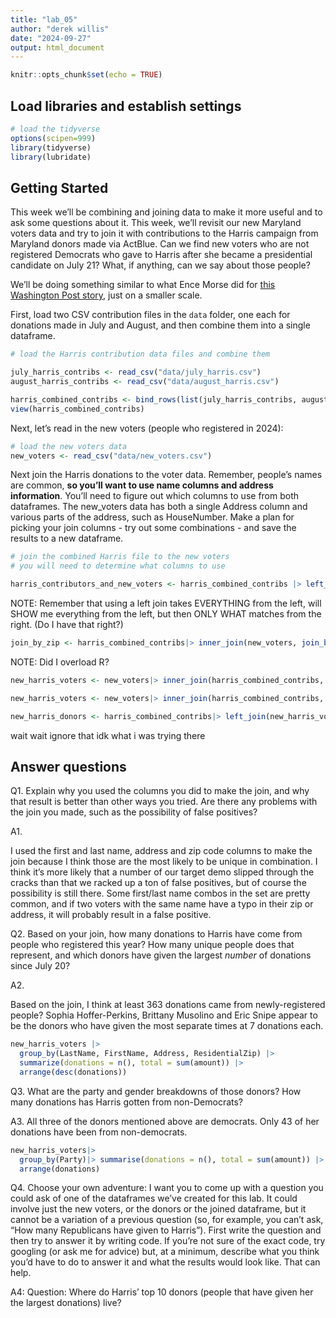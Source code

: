 ```yaml
---
title: "lab_05"
author: "derek willis"
date: "2024-09-27"
output: html_document
---
```


```r
knitr::opts_chunk$set(echo = TRUE)
```

## Load libraries and establish settings

```r
# load the tidyverse
options(scipen=999)
library(tidyverse)
library(lubridate)
```

## Getting Started

This week we'll be combining and joining data to make it more useful and to ask some questions about it. This week, we'll revisit our new Maryland voters data and try to join it with contributions to the Harris campaign from Maryland donors made via ActBlue. Can we find new voters who are not registered Democrats who gave to Harris after she became a presidential candidate on July 21? What, if anything, can we say about those people?

We'll be doing something similar to what Ence Morse did for [this Washington Post story](https://www.washingtonpost.com/politics/2024/09/24/kamala-harris-younger-donors/?pwapi_token=eyJ0eXAiOiJKV1QiLCJhbGciOiJIUzI1NiJ9.eyJyZWFzb24iOiJnaWZ0IiwibmJmIjoxNzI3MzIzMjAwLCJpc3MiOiJzdWJzY3JpcHRpb25zIiwiZXhwIjoxNzI4NzA1NTk5LCJpYXQiOjE3MjczMjMyMDAsImp0aSI6ImIwYWMxNTk4LWMwMDgtNDE5Ny04MjAyLWVmMWNjZWFmYWZiMiIsInVybCI6Imh0dHBzOi8vd3d3Lndhc2hpbmd0b25wb3N0LmNvbS9wb2xpdGljcy8yMDI0LzA5LzI0L2thbWFsYS1oYXJyaXMteW91bmdlci1kb25vcnMvIn0.3-s0tBkMV7Y9DD21CBsKMlaliGlOKT2egCO-UFT735Y), just on a smaller scale.

First, load two CSV contribution files in the `data` folder, one each for donations made in July and August, and then combine them into a single dataframe.

```r
# load the Harris contribution data files and combine them

july_harris_contribs <- read_csv("data/july_harris.csv")
august_harris_contribs <- read_csv("data/august_harris.csv")

harris_combined_contribs <- bind_rows(list(july_harris_contribs, august_harris_contribs))
view(harris_combined_contribs)

```

Next, let's read in the new voters (people who registered in 2024):

```r
# load the new voters data
new_voters <- read_csv("data/new_voters.csv")
```

Next join the Harris donations to the voter data. Remember, people's names are common, __so you'll want to use name columns and address information__. You'll need to figure out which columns to use from both dataframes. The new_voters data has both a single Address column and various parts of the address, such as HouseNumber. Make a plan for picking your join columns - try out some combinations - and save the results to a new dataframe.


```r
# join the combined Harris file to the new voters
# you will need to determine what columns to use

harris_contributors_and_new_voters <- harris_combined_contribs |> left_join(new_voters, join_by(address_one==Address))
```
NOTE: Remember that using a left join takes EVERYTHING from the left, will SHOW me everything from the left, but then ONLY WHAT matches from the right. (Do I have that right?)


```r
join_by_zip <- harris_combined_contribs|> inner_join(new_voters, join_by(zip==ResidentialZip))
```
NOTE: Did I overload R?


```r
new_harris_voters <- new_voters|> inner_join(harris_combined_contribs, join_by(LastName==last_name, Address==address_one, ResidentialZip==zip))
```
```r
new_harris_voters <- new_voters|> inner_join(harris_combined_contribs, join_by(LastName==last_name,FirstName==first_name, Address==address_one, ResidentialZip==zip))
```
```r
new_harris_donors <- harris_combined_contribs|> left_join(new_harris_voters,join_by(last_name==LastName, first_name==FirstName, address_one==Address, zip==ResidentialZip))
```
wait wait ignore that idk what i was trying there

## Answer questions

Q1. Explain why you used the columns you did to make the join, and why that result is better than other ways you tried. Are there any problems with the join you made, such as the possibility of false positives?

A1. 

I used the first and last name, address and zip code columns to make the join because I think those are the most likely to be unique in combination. I think it's more likely that a number of our target demo slipped through the cracks than that we racked up a ton of false positives, but of course the possibility is still there. Some first/last name combos in the set are pretty common, and if two voters with the same name have a typo in their zip or address, it will probably result in a false positive.


Q2. Based on your join, how many donations to Harris have come from people who registered this year? How many unique people does that represent, and which donors have given the largest _number_ of donations since July 20? 

A2. 

Based on the join, I think at least 363 donations came from newly-registered people? Sophia Hoffer-Perkins, Brittany Musolino and Eric Snipe appear to be the donors who have given the most separate times at 7 donations each.

```r
new_harris_voters |> 
  group_by(LastName, FirstName, Address, ResidentialZip) |> 
  summarize(donations = n(), total = sum(amount)) |> 
  arrange(desc(donations))
```

Q3. What are the party and gender breakdowns of those donors? How many donations has Harris gotten from non-Democrats?

A3. 
All three of the donors mentioned above are democrats. Only 43 of her donations have been from non-democrats.

```r
new_harris_voters|>
  group_by(Party)|> summarise(donations = n(), total = sum(amount)) |> 
  arrange(donations)
```

Q4. Choose your own adventure: I want you to come up with a question you could ask of one of the dataframes we've created for this lab. It could involve just the new voters, or the donors or the joined dataframe, but it cannot be a variation of a previous question (so, for example, you can't ask, "How many Republicans have given to Harris"). First write the question and then try to answer it by writing code. If you're not sure of the exact code, try googling (or ask me for advice) but, at a minimum, describe what you think you'd have to do to answer it and what the results would look like. That can help.

A4:
Question: Where do Harris' top 10 donors (people that have given her the largest donations) live?



```r

```

